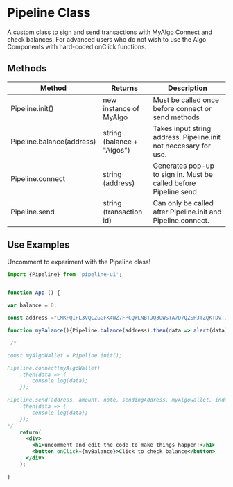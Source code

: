 # Pipeline Class

A custom class to sign and send transactions with MyAlgo Connect and check balances. For advanced users who do not wish to use the Algo Components with hard-coded onClick functions. 

## Methods


<Table>
  <thead>
  <tr>
    <th>Method</th>
    <th>Returns</th>
    <th>Description</th>
  </tr>
  </thead>
  <tbody>
  <tr><td>Pipeline.init()</td><td>new instance of MyAlgo</td><td>Must be called once before connect or send methods</td></tr>
  <tr><td>Pipeline.balance(address)</td><td>string (balance + "Algos")</td><td>Takes input string address. Pipeline.init not neccesary for use.</td></tr>
  <tr><td>Pipeline.connect</td><td>string (address)</td><td>Generates pop-up to sign in. Must be called before Pipeline.send</td></tr>
  <tr><td>Pipeline.send</td><td>string (transaction id) </td><td>Can only be called after Pipeline.init and Pipeline.connect.</td></tr>
    </tbody>
    </Table>


## Use Examples

Uncomment to experiment with the Pipeline class!


```jsx
import {Pipeline} from 'pipeline-ui';
```

```jsx live 

function App () {

var balance = 0;

const address ="LMKFQIPL3VQCZGGFK4WZ7FPCQWLNBTJQ3UWSTA7D7QZSPJTZQKTDVT7WG4"

function myBalance(){Pipeline.balance(address).then(data => alert(data));}

 /*

const myAlgoWallet = Pipeline.init();

Pipeline.connect(myAlgoWallet)
    .then(data => {
        console.log(data);
    });

Pipeline.send(address, amount, note, sendingAddress, myAlgowallet, index)
    .then(data => {
        console.log(data);
    });
*/
    return(
      <div>
        <h1>uncomment and edit the code to make things happen!</h1>
        <button onClick={myBalance}>Click to check balance</button>
      </div>
    );

}

    
```